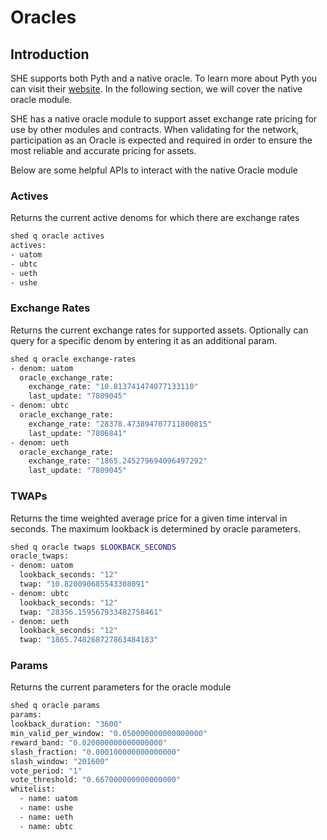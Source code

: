 # Oracles

## Introduction

SHE supports both Pyth and a native oracle. To learn more about Pyth you can
visit their [website](https://pyth.network/). In the following section, we will
cover the native oracle module.

SHE has a native oracle module to support asset exchange rate pricing for use by
other modules and contracts. When validating for the network, participation as
an Oracle is expected and required in order to ensure the most reliable and
accurate pricing for assets.

Below are some helpful APIs to interact with the native Oracle module

### Actives

Returns the current active denoms for which there are exchange rates

```bash copy {1}
shed q oracle actives
actives:
- uatom
- ubtc
- ueth
- ushe
```

### Exchange Rates

Returns the current exchange rates for supported assets. Optionally can query
for a specific denom by entering it as an additional param.

```bash copy {1}
shed q oracle exchange-rates
- denom: uatom
  oracle_exchange_rate:
    exchange_rate: "10.813741474077133110"
    last_update: "7809045"
- denom: ubtc
  oracle_exchange_rate:
    exchange_rate: "28378.473894707711800815"
    last_update: "7806841"
- denom: ueth
  oracle_exchange_rate:
    exchange_rate: "1865.245279694096497292"
    last_update: "7809045"
```

### TWAPs

Returns the time weighted average price for a given time interval in seconds.
The maximum lookback is determined by oracle parameters.

```bash copy {1}
shed q oracle twaps $LOOKBACK_SECONDS
oracle_twaps:
- denom: uatom
  lookback_seconds: "12"
  twap: "10.820090685543308091"
- denom: ubtc
  lookback_seconds: "12"
  twap: "28356.159567933482758461"
- denom: ueth
  lookback_seconds: "12"
  twap: "1865.748268727863484183"
```

### Params

Returns the current parameters for the oracle module

```bash copy {1}
shed q oracle params
params:
lookback_duration: "3600"
min_valid_per_window: "0.050000000000000000"
reward_band: "0.020000000000000000"
slash_fraction: "0.000100000000000000"
slash_window: "201600"
vote_period: "1"
vote_threshold: "0.667000000000000000"
whitelist:
  - name: uatom
  - name: ushe
  - name: ueth
  - name: ubtc
```
